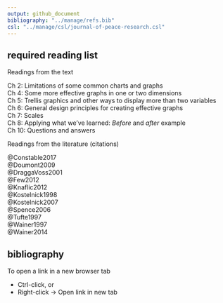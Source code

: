 ```yaml
---
output: github_document
bibliography: "../manage/refs.bib" 
csl: "../manage/csl/journal-of-peace-research.csl"
---
```


## required reading list 

Readings from the text

Ch 2: Limitations of some common charts and graphs<br> 
Ch 4: Some more effective graphs in one or two dimensions<br> 
Ch 5: Trellis graphics and other ways to display more than two variables<br> 
Ch 6: General design principles for creating effective graphs<br> 
Ch 7: Scales<br> 
Ch 8: Applying what we've learned: *Before* and *after* example<br> 
Ch 10: Questions and answers<br> 



Readings from the literature (citations)

@Constable2017    <br>
@Doumont2009    <br>
@DraggaVoss2001    <br>
@Few2012    <br>
@Knaflic2012    <br>
@Kostelnick1998    <br>
@Kostelnick2007    <br>
@Spence2006  <br>
@Tufte1997    <br>
@Wainer1997    <br>
@Wainer2014    <br>

## bibliography

To open a link in a new browser tab

- Ctrl-click, or
- Right-click $\rightarrow$ Open link in new tab
 
<!-- Constable, Catherine  (2017) Color: Essential, useful, or superfluous?, section 1.1.6 from [Ch. 1 Graphical Rhetoric](https://igppweb.ucsd.edu/~cathy/Classes/SIO223A/vizlect.notes.pdf), course notes from SIO 223A Geophysical Data Analysis, 14–17. -->



<!-- Doumont, Jean-luc  (2009) Designing the graph, from *Trees, maps, and theorems: Effective communication for rational minds*, Belgium: Principiae, 133–143. -->



<!-- Dragga, Sam and Dan Voss (Aug 2001) Cruel pies: The inhumanity of technical illustrations, *Technical Communication*, 48(3), 265–274. -->



<!-- Few, Stephen  (2012) Differing roles of tables and graphs, Chapter 3 from *Show Me the Numbers: Designing Tables and Graphs to Enlighten*, 2/e, Burlingame, CA: Analytics Press, 39–51. -->



<!-- Charles Kostelnick (Nov 1998) Conflicting standards for designing data displays: Following, flouting, and reconciling them, *Technical Communication* 45(4), 473–482. -->



<!-- Knaflic, Cole Nussbaumer  (2012) [So what?](http://www.storytellingwithdata.com/blog/2017/3/22/so-what) from her blog *Storytelling with Data*. -->



<!-- Kostelnick, Charles  (Dec 2007) [The visual rhetoric of data displays: The conundrum of clarity](http://libproxy.rose-hulman.edu:2048/login?url=http://ieeexplore.ieee.org/stamp/stamp.jsp?tp=&arnumber=4381242), *IEEE Transactions on Professional Communication* 50(4), 280–294. RHIT password protected access. -->



<!-- Spence, Ian  (2006) William Playfair and the psychology of graphs, *Proceedings of the American Statistical Association, Section on Statistical Graphics*, Alexandria VA: American Statistical Association, 2426–2436. -->

<!-- Tufte, Edward  (1997) The decision to launch the space shuttle *Challenger*, from *Visual and Statistical Thinking: Displays of Evidence for making Decisions*. Check out a copy from me.    -->

<!-- Wainer, Howard  (1997) [Graphical failures: How to display data badly](http://libproxy.rose-hulman.edu:2048/login?url=http://search.ebscohost.com/login.aspx?direct=true&scope=site&db=nlebk&db=nlabk&AN=649619), Chapter 1 from *Visual Revelations: Graphical Tales of Fate and Deception From Napoleon Bonaparte To Ross Perot*, London: Lawrence Erlbaum Associates, 5–46. RHIT password protected access.  -->

<!-- Wainer, Howard  (2014) [Fifteen displays about one thing](http://libproxy.rose-hulman.edu:2048/login?url=http://search.ebscohost.com/login.aspx?direct=true&scope=site&db=nlebk&db=nlabk&AN=632290), Sections 2.9 and 2.10 from *Medical Illuminations: Using Evidence, Visualization, and Statistical Thinking to Improve Healthcar*e, Oxford, UK: Oxford University Press, 32–49. RHIT password protected access. -->






 


<!-- --- -->

<!-- [main page](../README.md)<br>  -->
<!-- [topics page](README-by-topic.md) -->
